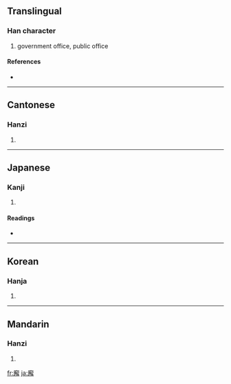 ==Translingual==

===Han character===
{{Han char|rn=53|rad=广|as=13|sn=16|four=0025<sub>2</sub>|canj=戈弓月手 (INBQ)}}

# government office, public office

====References====
* {{Han ref|kx=0351.170|dkj=09510|dj=0664.180|hdz=20905.130|uh=5EE8|ud=24296|bh=E972|bd=59762}}

----

==Cantonese==

===Hanzi===
{{yue-hanzi|jyut=|y=gaai3, haai6}}

# {{defn|Cantonese}}

----

==Japanese==

===Kanji===
{{ja-kanji|grade=|rs=广13}}

# {{defn|Japanese}}

====Readings====
* {{ja-readings|on=[[かい]] (kai), [[け]] (ke)|kun=[[やくしょ]] (yakusho)}}

----

==Korean==

===Hanja===
{{ko-hanja|hangeul=해|rv=hae|mr=hae}}

# {{defn|Korean}}

----

==Mandarin==

===Hanzi===
{{cmn-hanzi|pin=[[xiè]] ([[xie4]])|wg=hsieh<sup>4</sup>}}

# {{defn|Mandarin}}

[[fr:廨]]
[[ja:廨]]